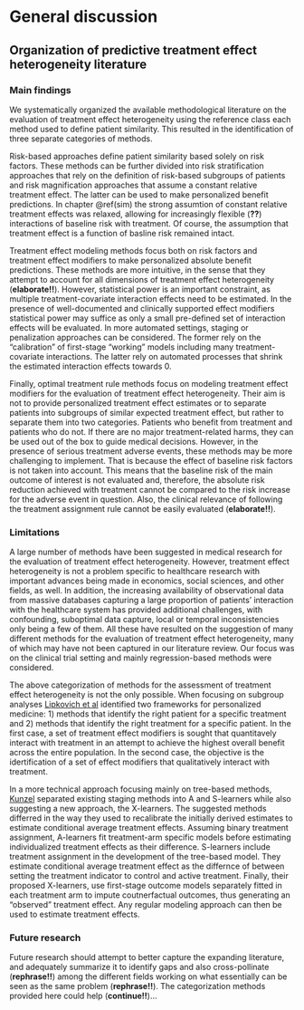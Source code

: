 # General discussion {#discussion}

\vspace*{\fill}\par 
\pagebreak

## Organization of predictive treatment effect heterogeneity literature

### Main findings

We systematically organized the available methodological literature on the
evaluation of treatment effect heterogeneity using the reference class each
method used to define patient similarity. This resulted in the identification of
three separate categories of methods.

Risk-based approaches define patient similarity based solely on risk
factors. These methods can be further divided into risk stratification
approaches that rely on the definition of risk-based subgroups of patients and
risk magnification approaches that assume a constant relative treatment
effect. The latter can be used to make personalized benefit predictions. In
chapter \@ref(sim) the strong assumtion of constant relative treatment effects
was relaxed, allowing for increasingly flexible (**??**) interactions of
baseline risk with treatment. Of course, the assumption that treatment effect is
a function of basline risk remained intact.

Treatment effect modeling methods focus both on risk factors and treatment
effect modifiers to make personalized absolute benefit predictions. These
methods are more intuitive, in the sense that they attempt to account for all
dimensions of treatment effect heterogeneity (**elaborate!!**). However,
statistical power is an important constraint, as multiple treatment-covariate
interaction effects need to be estimated. In the presence of well-documented and
clinically supported effect modifiers statistical power may suffice as only a
small pre-defined set of interaction effects will be evaluated. In more
automated settings, staging or penalization approaches can be considered. The
former rely on the "calibration" of first-stage "working" models including many
treatment-covariate interactions. The latter rely on automated processes that
shrink the estimated interaction effects towards 0.

Finally, optimal treatment rule methods focus on modeling treatment effect
modifiers for the evaluation of treatment effect heterogeneity. Their aim is not
to provide personalized treatment effect estimates or to separate patients into
subgroups of similar expected treatment effect, but rather to separate them into
two categories. Patients who benefit from treatment and patients who do not. If
there are no major treatment-related harms, they can be used out of the box to
guide medical decisions. However, in the presence of serious treatment adverse
events, these methods may be more challenging to implement. That is because the
effect of baseline risk factors is not taken into account. This means that the
baseline risk of the main outcome of interest is not evaluated and, therefore,
the absolute risk reduction achieved with treatment cannot be compared to the
risk increase for the adverse event in question. Also, the clinical relevance of
following the treatment assignment rule cannot be easily evaluated
(**elaborate!!**).

### Limitations

A large number of methods have been suggested in medical research for the
evaluation of treatment effect heterogeneity.  However, treatment effect
heterogeneity is not a problem specific to healthcare research with important
advances being made in economics, social sciences, and other fields, as well. In
addition, the increasing availability of observational data from massive
databases capturing a large proportion of patients' interaction with the
healthcare system has provided additional challenges, with confounding,
suboptimal data capture, local or temporal inconsistencies only being a few of
them. All these have resulted on the suggestion of many different methods for
the evaluation of treatment effect heterogeneity, many of which may have not
been captured in our literature review. Our focus was on the clinical trial
setting and mainly regression-based methods were considered.

The above categorization of methods for the assessment of treatment effect
heterogeneity is not the only possible. When focusing on subgroup analyses
[Lipkovich et al](https://onlinelibrary.wiley.com/doi/full/10.1002/sim.7064)
identified two frameworks for personalized medicine: 1) methods that identify
the right patient for a specific treatment and 2) methods that identify the
right treatment for a specific patient. In the first case, a set of treatment
effect modifiers is sought that quantitavely interact with treatment in an
attempt to achieve the highest overall benefit across the entire population. In
the second case, the objective is the idertification of a set of effect
modifiers that qualitatively interact with treatment.

In a more technical approach focusing mainly on tree-based methods,
[Kunzel](https://doi.org/10.1073/pnas.1804597116) separated existing staging
methods into A and S-learners while also suggesting a new approach, the
X-learners. The suggested methods differred in the way they used to recalibrate
the initially derived estimates to estimate conditional average treatment
effects. Assuming binary treatment assignment, A-learners fit treatment-arm
specific models before estimating individualized treatment effects as their
difference. S-learners include treatment assignment in the development of the
tree-based model. They estimate conditional average treatment effect as the
differnce of between setting the treatment indicator to control and active
treatment. Finally, their proposed X-learners, use first-stage outcome models
separately fitted in each treatment arm to impute coutnerfactual outcomes, thus
generating an "observed" treatment effect. Any regular modeling approach can
then be used to estimate treatment effects.

### Future research

Future research should attempt to better capture the expanding literature, and
adequately summarize it to identify gaps and also cross-pollinate
(**rephrase!!**) among the different fields working on what essentially can be
seen as the same problem (**rephrase!!**). The categorization methods provided
here could help (**continue!!**)...
